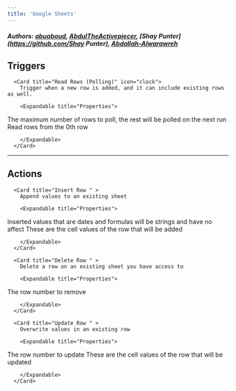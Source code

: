 ```yaml
---
title: 'Google Sheets'
---
```


##### Authors: [abuaboud](https://github.com/abuaboud), [AbdulTheActivepiecer](https://github.com/AbdulTheActivepiecer), [Shay Punter](https://github.com/Shay Punter), [Abdallah-Alwarawreh](https://github.com/Abdallah-Alwarawreh)


## Triggers


      <Card title="Read Rows (Polling)" icon="clock">
        Trigger when a new row is added, and it can include existing rows as well.

        <Expandable title="Properties">
          
<ResponseField name="Authentication" required type="Oauth2">

</ResponseField>
            
<ResponseField name="Spreadsheet" required type="Dropdown">

</ResponseField>
            
<ResponseField name="Sheet" required type="Dropdown">

</ResponseField>
            
<ResponseField name="Max Rows to Poll"  type="Number">
The maximum number of rows to poll, the rest will be polled on the next run
</ResponseField>
            
<ResponseField name="Read old rows"  type="Checkbox">
Read rows from the 0th row
</ResponseField>
              
        </Expandable>
      </Card>
  

---

## Actions


      <Card title="Insert Row " >
        Append values to an existing sheet

        <Expandable title="Properties">
          
<ResponseField name="Authentication" required type="Oauth2">

</ResponseField>
            
<ResponseField name="Spreadsheet" required type="Dropdown">

</ResponseField>
            
<ResponseField name="Sheet" required type="Dropdown">

</ResponseField>
            
<ResponseField name="As String"  type="Checkbox">
Inserted values that are dates and formulas will be strings and have no affect
</ResponseField>
            
<ResponseField name="Values" required type="Array">
These are the cell values of the row that will be added
</ResponseField>
              
        </Expandable>
      </Card>
  
      <Card title="Delete Row " >
        Delete a row on an existing sheet you have access to

        <Expandable title="Properties">
          
<ResponseField name="Authentication" required type="Oauth2">

</ResponseField>
            
<ResponseField name="Spreadsheet" required type="Dropdown">

</ResponseField>
            
<ResponseField name="Sheet" required type="Dropdown">

</ResponseField>
            
<ResponseField name="Row Number" required type="Number">
The row number to remove
</ResponseField>
              
        </Expandable>
      </Card>
  
      <Card title="Update Row " >
        Overwrite values in an existing row

        <Expandable title="Properties">
          
<ResponseField name="Authentication" required type="Oauth2">

</ResponseField>
            
<ResponseField name="Spreadsheet" required type="Dropdown">

</ResponseField>
            
<ResponseField name="Sheet" required type="Dropdown">

</ResponseField>
            
<ResponseField name="Row Number" required type="Number">
The row number to update
</ResponseField>
            
<ResponseField name="Values" required type="Array">
These are the cell values of the row that will be updated
</ResponseField>
              
        </Expandable>
      </Card>
  
